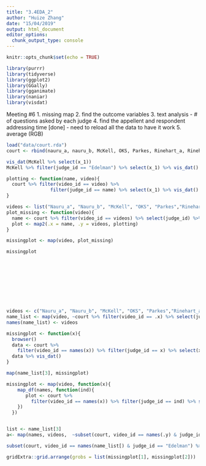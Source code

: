 ```yaml
---
title: "3.4EDA_2"
author: "Huize Zhang"
date: "15/04/2019"
output: html_document
editor_options: 
  chunk_output_type: console
---
```


```r
knitr::opts_chunk$set(echo = TRUE)

library(purrr)
library(tidyverse)
library(ggplot2)
library(GGally)
library(gganimate)
library(naniar)
library(visdat)
```

Meeting #6 
1. missing map 
2. find the outcome variables 
3. text analysis - # of questions asked by each judge 
4. find the appellent and respondent addressing time [done] - need to reload all the data to have it work 
5. average (RGB)

```r
load("data/court.rda")
court <- rbind(nauru_a, nauru_b, McKell, OKS, Parkes, Rinehart_a, Rinehart_b)

vis_dat(McKell %>% select(x_1))
McKell %>% filter(judge_id == "Edelman") %>% select(x_1) %>% vis_dat()

plotting <- function(name, video){
  court %>% filter(video_id == video) %>% 
                filter(judge_id == name) %>% select(x_1) %>% vis_dat()
}

videos <- list("Nauru_a", "Nauru_b", "McKell", "OKS", "Parkes","Rinehart_a", "Rinehart_b")
plot_missing <- function(video){
  name <- court %>% filter(video_id == videos) %>% select(judge_id) %>% unique()
  plot <- map2(.x = name, .y = videos, plotting)
}

missingplot <- map(video, plot_missing)

missingplot










videos <- c("Nauru_a", "Nauru_b", "McKell", "OKS", "Parkes","Rinehart_a", "Rinehart_b")
name_list <- map(video, ~court %>% filter(video_id == .x) %>% select(judge_id) %>% unique())
names(name_list) <- videos

missingplot <- function(x){
  browser()
  data <- court %>% 
    filter(video_id == names(x)) %>% filter(judge_id == x) %>% select(x_1) 
  data %>% vis_dat()
}

map(name_list[3], missingplot)

missingplot <- map(video, function(x){
    map_df(names, function(ind){
       plot <- court %>% 
         filter(video_id == names(x)) %>% filter(judge_id == ind) %>% select(x_1) %>% vis_dat()
    })
  })


list <- name_list[3]
a<- map(names, videos,  ~subset(court, video_id == names(.y) & judge_id == .x) %>% select(x_1) %>% vis_dat)

subset(court, video_id == names(name_list[) & judge_id == "Edelman") %>% select(x_1) %>% vis_dat

gridExtra::grid.arrange(grobs = list(missingplot[1], missingplot[2]))
```

